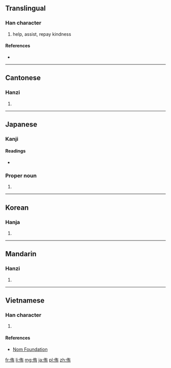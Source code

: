 ==Translingual==

===Han character===
{{Han char|rn=9|rad=人|as=06|sn=8|four=2422<sub>7</sub>|canj=人大月 (OKB)|ids=⿰[[亻]][[有]]}}

# help, assist, repay kindness

====References====
* {{Han ref|kx=0102.050|dkj=00594|dj=0216.050|hdz=10146.040|uh=4F91|ud=20369|bh=A8DD|bd=43229}}

----

==Cantonese==

===Hanzi===
{{yue-hanzi|jyut=jau6|y=yau6}}

# {{defn|lang=yue|sort=人06}}

----

==Japanese==

===Kanji===
{{ja-kanji|grade=|rs=人06}}

====Readings====
* {{ja-readings|goon=[[う]] (u)|kanon=[[ゆう]] (yū)|kun=[[すすめる]] (susumeru), [[たすける]] (tasukeru)}}

===Proper noun===
{{ja-pos|k|proper|hira=ゆう|rom=Yū}} 

# {{given name|female|lang=ja|sort=ゆう}}

----

==Korean==

===Hanja===
{{ko-hanja|hangeul=유|rv=yu|mr=yu}}

# {{defn|lang=ko|sort=人06}}

----

==Mandarin==

===Hanzi===
{{cmn-hanzi|pin=[[yòu]] ([[you4]])|wg=yu<sup>4</sup>}}

# {{defn|lang=cmn|sort=人06}}

----

==Vietnamese==

===Han character===
{{vi-hantu|[[hựu]]|rs=人06}}

# {{defn|lang=vi|sort=人06}}

====References====
* [http://nomfoundation.org/common/nom_details.php?codepoint=4f91 Nom Foundation]

[[fr:侑]]
[[li:侑]]
[[mg:侑]]
[[ja:侑]]
[[pl:侑]]
[[zh:侑]]